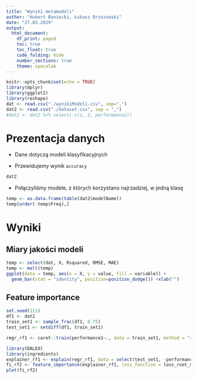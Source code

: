 ```yaml
---
title: "Wyniki metamodeli"
author: "Hubert Baniecki, Łukasz Brzozowski"
date: "27.03.2019"
output:
  html_document:
    df_print: paged
    toc: true
    toc_float: true
    code_folding: hide
    number_sections: true
    theme: spacelab
---
```


```r
knitr::opts_chunk$set(echo = TRUE)
library(dplyr)
library(ggplot2)
library(reshape)
dat <- read.csv("./wynikiModeli.csv", sep=",")
dat2 <- read.csv("./dataset.csv", sep = ",")
#dat2 <- dat2 %>% select(-c(1, 2, performance2))
```

# Prezentacja danych

- Dane dotyczą modeli klasyfikacyjnych

- Przewidujemy wynik `accuracy`

```r
dat2
```

- Połączyliśmy modele, z których korzystano najrzadziej, w jedną klasę
```r
temp <- as.data.frame(table(dat2$modelName))
temp[order(-temp$Freq),]
```


# Wyniki

## Miary jakości modeli

```r
temp <- select(dat, X, Rsquared, RMSE, MAE)
temp <- melt(temp)
ggplot(data = temp, aes(x = X, y = value, fill = variable)) +
  geom_bar(stat = "identity", position=position_dodge()) +xlab("")
```

## Feature importance

```r
set.seed(111)
df1 <- dat2
train_set1 <- sample_frac(df1, 0.75)
test_set1 <- setdiff(df1, train_set1)

regr_rf1 <- caret::train(performance1~., data = train_set1, method = "rf", ntree = 100)

library(DALEX)
library(ingredients)
explainer_rf1 <- explain(regr_rf1, data = select(test_set1, -performance1), y = test_set1$performance1, label = "rf")
fi_rf2 <- feature_importance(explainer_rf1, loss_function = loss_root_mean_square)
plot(fi_rf2)
```
